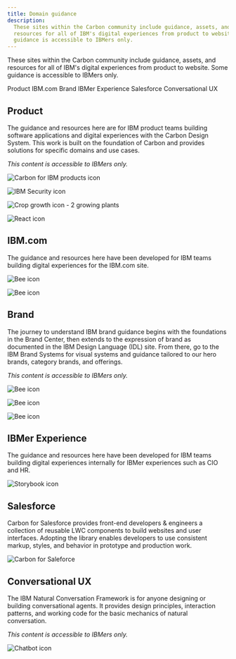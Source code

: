 ```yaml
---
title: Domain guidance
description:
  These sites within the Carbon community include guidance, assets, and
  resources for all of IBM's digital experiences from product to website. Some
  guidance is accessible to IBMers only.
---
```


<PageDescription>

These sites within the Carbon community include guidance, assets, and resources
for all of IBM's digital experiences from product to website. Some guidance is
accessible to IBMers only.

</PageDescription>

<AnchorLinks>
  <AnchorLink>Product</AnchorLink>
  <AnchorLink>IBM.com</AnchorLink>
  <AnchorLink>Brand</AnchorLink>
  <AnchorLink>IBMer Experience</AnchorLink>
  <AnchorLink>Salesforce</AnchorLink>
  <AnchorLink>Conversational UX</AnchorLink>
</AnchorLinks>

## Product

The guidance and resources here are for IBM product teams building software
applications and digital experiences with the Carbon Design System. This work is
built on the foundation of Carbon and provides solutions for specific domains
and use cases.

_This content is accessible to IBMers only._

<Row className="resource-card-group">
<Column colLg={4} colMd={4} noGutterSm>
  <ResourceCard
    subTitle="Carbon for IBM Products"
    href="https://pages.github.ibm.com/cdai-design/pal/"
    >

![Carbon for IBM products icon](images/carbon-for-ibm-product.svg)

  </ResourceCard>
</Column>
<Column colLg={4} colMd={4} noGutterSm>
  <ResourceCard
    subTitle="Security Software Design"
    href="https://pages.github.ibm.com/security/security-design/"
    >

![IBM Security icon](images/ibm-security.svg)

  </ResourceCard>
</Column>
<Column colLg={4} colMd={4} noGutterSm>
  <ResourceCard
    subTitle="Sustainability Software Design"
    href="https://pages.github.ibm.com/ai-applications/design/ai-apps-pal/about"
    >

![Crop growth icon - 2 growing plants](images/crop-growth.svg)

  </ResourceCard>

</Column>
<Column colLg={4} colMd={4} noGutterSm>
  <ResourceCard
    subTitle="Carbon React Native"
    href="https://github.ibm.com/Aspera/carbon-react-native"
    >

![React icon](images/react.png)

  </ResourceCard>

</Column>
</Row>

## IBM.com

The guidance and resources here have been developed for IBM teams building
digital experiences for the IBM.com site.

<Row className="resource-card-group">
<Column colLg={4} colMd={4} noGutterSm>
  <ResourceCard
    subTitle="Carbon for IBM.com"
    href="https://www.ibm.com/standards/carbon/"
    >

![Bee icon](images/bee.svg)

  </ResourceCard>

</Column>
<Column colLg={4} colMd={4} noGutterSm>
  <ResourceCard
    subTitle="Carbon for AEM"
    href="https://pages.github.ibm.com/digital/interfaces/"
    >

![Bee icon](images/bee.svg)

  </ResourceCard>

</Column>
</Row>

## Brand

The journey to understand IBM brand guidance begins with the foundations in the
Brand Center, then extends to the expression of brand as documented in the IBM
Design Language (IDL) site. From there, go to the IBM Brand Systems for visual
systems and guidance tailored to our hero brands, category brands, and
offerings.

_This content is accessible to IBMers only._

<Row className="resource-card-group">
<Column colLg={4} colMd={4} noGutterSm>
  <ResourceCard
    subTitle="IBM Brand Center"
    href="https://www.ibm.com/brand/"
    >

![Bee icon](images/bee.svg)

  </ResourceCard>

</Column>
<Column colLg={4} colMd={4} noGutterSm>
  <ResourceCard
    subTitle="IBM Design Language"
    href="https://www.ibm.com/design/language/"
    >

![Bee icon](images/bee.svg)

  </ResourceCard>

</Column>
<Column colLg={4} colMd={4} noGutterSm>
  <ResourceCard
    subTitle="IBM Brand Systems"
    href="https://www.ibm.com/brand/systems"
    >

![Bee icon](images/bee.svg)

  </ResourceCard>

</Column>
</Row>

## IBMer Experience

The guidance and resources here have been developed for IBM teams building
digital experiences internally for IBMer experiences such as CIO and HR.

<Row className="resource-card-group">
<Column colLg={4} colMd={4} noGutterSm>
  <ResourceCard
    subTitle="Carbon for IBMer Experience"
    href="https://pages.github.ibm.com/w3-unified/ibmer-carbon-components/?path=/docs/introduction--docs"
    >

![Storybook icon](images/storybook.svg)

  </ResourceCard>

</Column>
</Row>

## Salesforce

Carbon for Salesforce provides front-end developers & engineers a collection of
reusable LWC components to build websites and user interfaces. Adopting the
library enables developers to use consistent markup, styles, and behavior in
prototype and production work.

<Row className="resource-card-group">
<Column colLg={4} colMd={4} noGutterSm>
  <ResourceCard
    subTitle="Carbon for Salesforce"
    href="https://carbon-for-salesforce.nnuka7gjzia.us-east.codeengine.appdomain.cloud/?path=/story/getting-started-welcome--page"
    >

![Carbon for Saleforce](images/carbonforsalesforce32.svg)

  </ResourceCard>

</Column>
</Row>

## Conversational UX

The IBM Natural Conversation Framework is for anyone designing or building
conversational agents. It provides design principles, interaction patterns, and
working code for the basic mechanics of natural conversation.

_This content is accessible to IBMers only._

<Row className="resource-card-group">
<Column colLg={4} colMd={4} noGutterSm>
  <ResourceCard
    subTitle="IBM Natural Conversation Framework"
    href="https://alma.dal1a.ciocloud.nonprod.intranet.ibm.com/"
    >

![Chatbot icon](images/chat-bot.svg)

  </ResourceCard>

</Column>
</Row>
